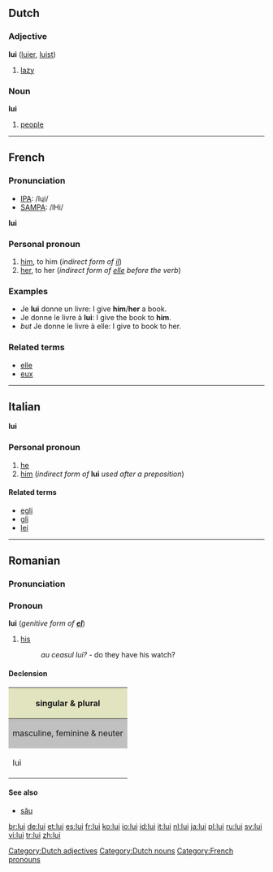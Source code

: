 ==Dutch==

===Adjective===
'''lui''' ([[luier]], [[luist]])

# [[lazy]]

===Noun===
'''lui''' {{p}}

# [[people]]

----

==French==

===Pronunciation===
*[[w:IPA|IPA]]: /lɥi/
*[[w:SAMPA|SAMPA]]: /lHi/

'''lui'''

===Personal pronoun===
{{rfc-header|Personal pronoun}}
# [[him]], to him (''indirect form of [[il]]'')
# [[her]], to her (''indirect form of [[elle]] before the verb'')

===Examples===
*Je '''lui''' donne un livre: I give '''him'''/'''her''' a book.
*Je donne le livre à '''lui''': I give the book to '''him'''.
*''but'' Je donne le livre à elle: I give to book to her.

===Related terms===
*[[elle]]
*[[eux]]

----

==Italian==
'''lui'''

===Personal pronoun===
# [[he]]
# [[him]] (''indirect form of'' '''lui''' ''used after a preposition'')

====Related terms====
*[[egli]]
*[[gli]]
*[[lei]]

[[Category:Dutch adjectives]]
[[Category:Dutch nouns]]
[[Category:French pronouns]]

----

==Romanian==

===Pronunciation===
{{IPA|/luj/}}

===Pronoun===
'''lui''' (''genitive form of '''[[el]]''''')

# [[his]]
#:''au ceasul lui?'' - do they have his watch?

====Declension====
<center>
{| style="background:#F0F0F0;width:20em"

|-
! style="background:#e2e4c0" | singular & plural

|-
! style="background:#C0C0C0" | masculine, feminine & neuter
|-
| lui

|}
</center>

====See also====
*[[său]]

[[br:lui]]
[[de:lui]]
[[et:lui]]
[[es:lui]]
[[fr:lui]]
[[ko:lui]]
[[io:lui]]
[[id:lui]]
[[it:lui]]
[[nl:lui]]
[[ja:lui]]
[[pl:lui]]
[[ru:lui]]
[[sv:lui]]
[[vi:lui]]
[[tr:lui]]
[[zh:lui]]